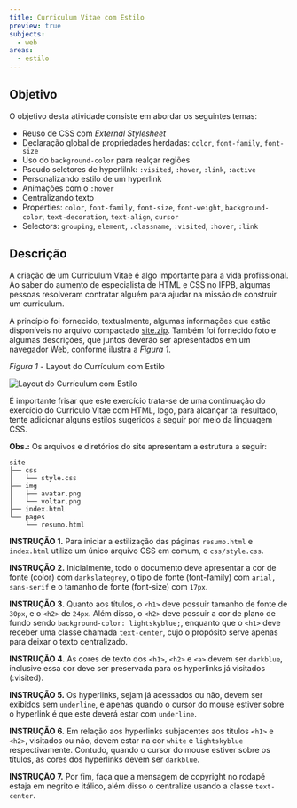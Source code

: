 ```yaml
---
title: Curriculum Vitae com Estilo
preview: true
subjects:
  - web
areas:
  - estilo
---
```



## Objetivo

O objetivo desta atividade consiste em abordar os seguintes temas:

- Reuso de CSS com *External Stylesheet*
- Declaração global de propriedades herdadas: `color`, `font-family`, `font-size`
- Uso do `background-color` para realçar regiões
- Pseudo seletores de hyperlilnk: `:visited`, `:hover`, `:link`, `:active`
- Personalizando estilo de um hyperlink
- Animações com o `:hover`
- Centralizando texto
- Properties: `color`, `font-family`, `font-size`, `font-weight`, `background-color`, `text-decoration`, `text-align`, `cursor`
- Selectors: `grouping`, `element`, `.classname`, `:visited`, `:hover`, `:link`

## Descrição

A criação de um Curriculum Vitae é algo importante para a vida profissional. Ao saber do aumento de especialista de HTML e CSS no IFPB, algumas pessoas resolveram contratar alguém para ajudar na missão de construir um curriculum.

A princípio foi fornecido, textualmente, algumas informações que estão disponíveis no arquivo compactado [site.zip](https://download-directory.github.io/?url=https://github.com/ifpb/exercises/tree/main/src/pages/problems/web-markup-curriculum-text/_codes/html/code/). Também foi fornecido foto e algumas descrições, que juntos deverão ser apresentados em um navegador Web, conforme ilustra a *Figura 1*.

*Figura 1* - Layout do Currículum com Estilo

<Image src={screen} alt="Layout do Currículum com Estilo" class="border p-4" />

É importante frisar que este exercício trata-se de uma continuação do exercício do Curriculo Vitae com HTML, logo, para alcançar tal resultado, tente adicionar alguns estilos sugeridos a seguir por meio da linguagem CSS.

**Obs.:** Os arquivos e diretórios do site apresentam a estrutura a seguir:

```
site
├── css
│   └── style.css
├── img
│   ├── avatar.png
│   └── voltar.png
├── index.html
└── pages
    └── resumo.html
```

**INSTRUÇÃO 1.** Para iniciar a estilização das páginas `resumo.html` e `index.html` utilize um único arquivo CSS em comum, o  `css/style.css`.

**INSTRUÇÃO 2.** Inicialmente, todo o documento deve apresentar a cor de fonte (color) com `darkslategrey`, o tipo de fonte (font-family) com `arial, sans-serif` e o tamanho de fonte (font-size) com `17px`.

**INSTRUÇÃO 3.** Quanto aos títulos, o `<h1>` deve possuir tamanho de fonte de `30px`, e o `<h2>` de `24px`. Além disso, o `<h2>` deve possuir a cor de plano de fundo sendo `background-color: lightskyblue;`, enquanto que o `<h1>` deve receber uma classe chamada `text-center`, cujo o propósito serve apenas para deixar o texto centralizado.

**INSTRUÇÃO 4.** As cores de texto dos `<h1>`, `<h2>` e `<a>` devem ser `darkblue`, inclusive essa cor deve ser preservada para os hyperlinks já visitados (:visited).

**INSTRUÇÃO 5.** Os hyperlinks, sejam já acessados ou não, devem ser exibidos sem `underline`, e apenas quando o cursor do mouse estiver sobre o hyperlink é que este deverá estar com `underline`.

**INSTRUÇÃO 6.** Em relação aos hyperlinks subjacentes aos títulos `<h1>` e `<h2>`, visitados ou não, devem estar na cor `white` e `lightskyblue` respectivamente. Contudo, quando o cursor do mouse estiver sobre os títulos, as cores dos hyperlinks devem ser `darkblue`.

**INSTRUÇÃO 7.** Por fim, faça que a mensagem de copyright no rodapé estaja em negrito e itálico, além disso o centralize usando a classe `text-center`.
